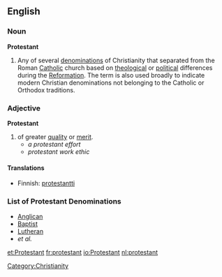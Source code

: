 ==English==
===Noun===
'''Protestant'''
#Any of several [[denomination]]s of Christianity that separated from the Roman [[Catholic]] church based on [[theological]] or [[political]] differences during the [[Reformation]]. The term is also used broadly to indicate modern Christian denominations not belonging to the Catholic or Orthodox traditions. 

===Adjective===
'''Protestant'''
#of greater [[quality]] or [[merit]].
#*''a protestant effort''
#*''protestant work ethic''

====Translations====
{{top}}

* Finnish: [[protestantti]]
{{mid}}

{{bottom}}

===List of Protestant Denominations===
*[[Anglican]]
*[[Baptist]]
*[[Lutheran]]
*''et al.''

[[Category:Christianity]]

[[et:Protestant]]
[[fr:protestant]]
[[io:Protestant]]
[[nl:protestant]]